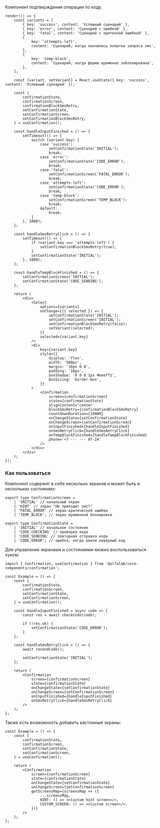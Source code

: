 Компонент подтверждения операции по коду.

```tsx live
render(() => {
    const variants = [
        { key: 'success', content: 'Успешный сценарий' },
        { key: 'error', content: 'Сценарий с ошибкой' },
        { key: 'fatal', content: 'Сценарий с критичной ошибкой' },
        {
            key: 'attempts-left',
            content: 'Сценарий, когда кончились попытки запроса смс',
        },
        {
            key: 'temp-block',
            content: 'Сценарий, когда форма временно заблокирована',
        },
    ];

    const [variant, setVariant] = React.useState({ key: 'success', content: 'Успешный сценарий' });

    const {
        confirmationState,
        confirmationScreen,
        confirmationBlockSmsRetry,
        setConfirmationState,
        setConfirmationScreen,
        setConfirmationBlockSmsRetry,
    } = useConfirmation();

    const handleInputFinished = () => {
        setTimeout(() => {
            switch (variant.key) {
                case 'success':
                    setConfirmationState('INITIAL');
                    break;
                case 'error':
                    setConfirmationState('CODE_ERROR');
                    break;
                case 'fatal':
                    setConfirmationScreen('FATAL_ERROR');
                    break;
                case 'attempts-left':
                    setConfirmationState('CODE_ERROR');
                    break;
                case 'temp-block':
                    setConfirmationScreen('TEMP_BLOCK');
                    break;
                default:
                    break;
            }
        }, 1000);
    };

    const handleSmsRetryClick = () => {
        setTimeout(() => {
            if (variant.key === 'attempts-left') {
                setConfirmationBlockSmsRetry(true);
            }
            setConfirmationState('INITIAL');
        }, 1000);
    };

    const handleTempBlockFinished = () => {
        setConfirmationScreen('INITIAL');
        setConfirmationState('CODE_SENDING');
    };

    return (
        <div>
            <Select
                options={variants}
                onChange={({ selected }) => {
                    setConfirmationState('INITIAL');
                    setConfirmationScreen('INITIAL');
                    setConfirmationBlockSmsRetry(false);
                    setVariant(selected);
                }}
                selected={variant.key}
            />
            <div
                key={variant.key}
                style={{
                    display: 'flex',
                    width: '500px',
                    margin: '16px 0 0',
                    padding: '16px',
                    boxShadow: '0 0 0 1px #eeeff1',
                    boxSizing: 'border-box',
                }}
            >
                <Confirmation
                    screen={confirmationScreen}
                    state={confirmationState}
                    alignContent='center'
                    blockSmsRetry={confirmationBlockSmsRetry}
                    countdownDuration={10000}
                    onChangeState={setConfirmationState}
                    onChangeScreen={setConfirmationScreen}
                    onInputFinished={handleInputFinished}
                    onSmsRetryClick={handleSmsRetryClick}
                    onTempBlockFinished={handleTempBlockFinished}
                    phone='+7 ··· ··· 07-24'
                />
            </div>
        </div>
    );
});
```

### Как пользоваться

Компонент содержит в себе несколько экранов и может быть в нескольких состояниях:

```tsx
export type ConfirmationScreen =
    | 'INITIAL' // начальный экран
    | 'HINT' // экран "Не приходит смс?"
    | 'FATAL_ERROR' // экран критической ошибки
    | 'TEMP_BLOCK'; // экран временной блокировки

export type ConfirmationState =
    | 'INITIAL' // начальное состояние
    | 'CODE_CHECKING' // проверка кода
    | 'CODE_SENDING' // повторная отправка кода
    | 'CODE_ERROR'; // ошибка, когда ввели неверный код
```

Для управления экранами и состояниями можно воспользоваться хуком:

```tsx
import { Confirmation, useConfirmation } from '@alfalab/core-components/confirmation';

const Example = () => {
    const {
        confirmationState,
        confirmationScreen,
        setConfirmationState,
        setConfirmationScreen,
    } = useConfirmation();

    const handleInputFinished = async code => {
        const res = await checkCode(code);

        if (!res.ok) {
            setConfirmationState('CODE_ERROR');
        }
    };

    const handleSmsRetryClick = () => {
        await resendCode();

        setConfirmationState('INITIAL');
    };

    return (
        <Confirmation
            screen={confirmationScreen}
            state={confirmationState}
            onChangeState={setConfirmationState}
            onChangeScreen={setConfirmationScreen}
            onInputFinished={handleInputFinished}
            onSmsRetryClick={handleSmsRetryClick}
        />
    );
};
```

Также есть возможность добавить кастомные экраны:

```tsx
const Example = () => {
    const {
        confirmationState,
        confirmationScreen,
        setConfirmationState,
        setConfirmationScreen,
    } = useConfirmation();

    return (
        <Confirmation
            screen={confirmationScreen}
            state={confirmationState}
            onChangeState={setConfirmationState}
            onChangeScreen={setConfirmationScreen}
            getScreensMap={screensMap => ({
                ...screensMap,
                HINT: () => <>Custom hint screen</>,
                CUSTOM_SCREEN: () => <>Custom screen</>,
            })}
        />
    );
};
```
